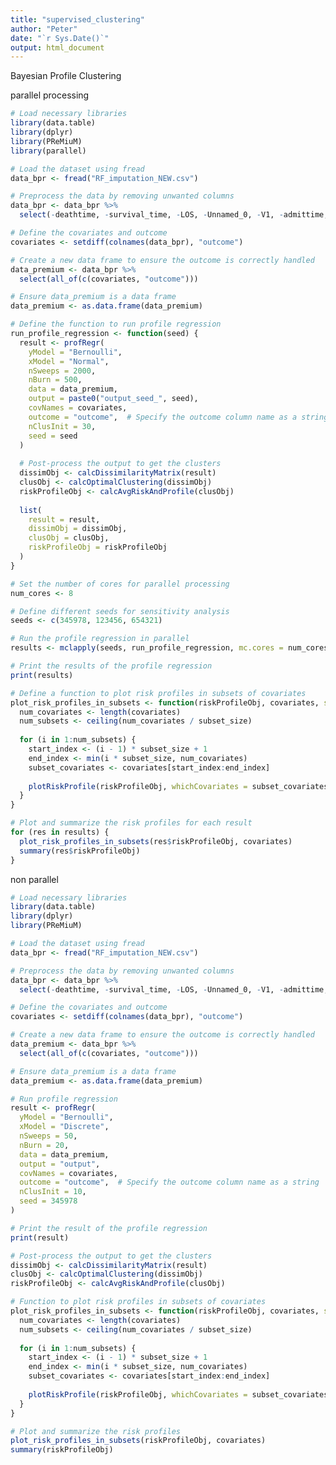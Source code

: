 ```yaml
---
title: "supervised_clustering"
author: "Peter"
date: "`r Sys.Date()`"
output: html_document
---
```



Bayesian Profile Clustering

parallel processing
```r
# Load necessary libraries
library(data.table)
library(dplyr)
library(PReMiuM)
library(parallel)

# Load the dataset using fread
data_bpr <- fread("RF_imputation_NEW.csv")

# Preprocess the data by removing unwanted columns
data_bpr <- data_bpr %>%
  select(-deathtime, -survival_time, -LOS, -Unnamed_0, -V1, -admittime, -ID, -group, -tLOS, -subject_id)

# Define the covariates and outcome
covariates <- setdiff(colnames(data_bpr), "outcome")

# Create a new data frame to ensure the outcome is correctly handled
data_premium <- data_bpr %>%
  select(all_of(c(covariates, "outcome")))

# Ensure data_premium is a data frame
data_premium <- as.data.frame(data_premium)

# Define the function to run profile regression
run_profile_regression <- function(seed) {
  result <- profRegr(
    yModel = "Bernoulli",
    xModel = "Normal",
    nSweeps = 2000,
    nBurn = 500,
    data = data_premium,
    output = paste0("output_seed_", seed),
    covNames = covariates,
    outcome = "outcome",  # Specify the outcome column name as a string
    nClusInit = 30,
    seed = seed
  )
  
  # Post-process the output to get the clusters
  dissimObj <- calcDissimilarityMatrix(result)
  clusObj <- calcOptimalClustering(dissimObj)
  riskProfileObj <- calcAvgRiskAndProfile(clusObj)
  
  list(
    result = result,
    dissimObj = dissimObj,
    clusObj = clusObj,
    riskProfileObj = riskProfileObj
  )
}

# Set the number of cores for parallel processing
num_cores <- 8

# Define different seeds for sensitivity analysis
seeds <- c(345978, 123456, 654321)

# Run the profile regression in parallel
results <- mclapply(seeds, run_profile_regression, mc.cores = num_cores)

# Print the results of the profile regression
print(results)

# Define a function to plot risk profiles in subsets of covariates
plot_risk_profiles_in_subsets <- function(riskProfileObj, covariates, subset_size = 15) {
  num_covariates <- length(covariates)
  num_subsets <- ceiling(num_covariates / subset_size)
  
  for (i in 1:num_subsets) {
    start_index <- (i - 1) * subset_size + 1
    end_index <- min(i * subset_size, num_covariates)
    subset_covariates <- covariates[start_index:end_index]
    
    plotRiskProfile(riskProfileObj, whichCovariates = subset_covariates, outFile = paste0("RiskProfileSubset_", i, ".pdf"))
  }
}

# Plot and summarize the risk profiles for each result
for (res in results) {
  plot_risk_profiles_in_subsets(res$riskProfileObj, covariates)
  summary(res$riskProfileObj)
}


```



non parallel
```r
# Load necessary libraries
library(data.table)
library(dplyr)
library(PReMiuM)

# Load the dataset using fread
data_bpr <- fread("RF_imputation_NEW.csv")

# Preprocess the data by removing unwanted columns
data_bpr <- data_bpr %>%
  select(-deathtime, -survival_time, -LOS, -Unnamed_0, -V1, -admittime, -ID, -group, -tLOS, -subject_id)

# Define the covariates and outcome
covariates <- setdiff(colnames(data_bpr), "outcome")

# Create a new data frame to ensure the outcome is correctly handled
data_premium <- data_bpr %>%
  select(all_of(c(covariates, "outcome")))

# Ensure data_premium is a data frame
data_premium <- as.data.frame(data_premium)

# Run profile regression
result <- profRegr(
  yModel = "Bernoulli",
  xModel = "Discrete",
  nSweeps = 50,
  nBurn = 20,
  data = data_premium,
  output = "output",
  covNames = covariates,
  outcome = "outcome",  # Specify the outcome column name as a string
  nClusInit = 10, 
  seed = 345978
)

# Print the result of the profile regression
print(result)

# Post-process the output to get the clusters
dissimObj <- calcDissimilarityMatrix(result)
clusObj <- calcOptimalClustering(dissimObj)
riskProfileObj <- calcAvgRiskAndProfile(clusObj)

# Function to plot risk profiles in subsets of covariates
plot_risk_profiles_in_subsets <- function(riskProfileObj, covariates, subset_size = 15) {
  num_covariates <- length(covariates)
  num_subsets <- ceiling(num_covariates / subset_size)
  
  for (i in 1:num_subsets) {
    start_index <- (i - 1) * subset_size + 1
    end_index <- min(i * subset_size, num_covariates)
    subset_covariates <- covariates[start_index:end_index]
    
    plotRiskProfile(riskProfileObj, whichCovariates = subset_covariates, outFile = paste0("RiskProfileSubset_", i, ".pdf"))
  }
}

# Plot and summarize the risk profiles
plot_risk_profiles_in_subsets(riskProfileObj, covariates)
summary(riskProfileObj)

```






